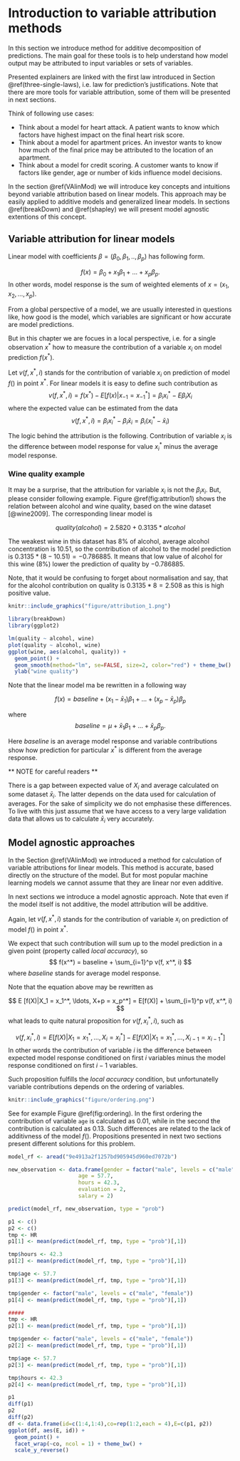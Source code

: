 # Introduction to variable attribution methods {#variableAttributionMethods}

In this section we introduce method for additive decomposition of predictions. The main goal for these tools is to help understand how model output may be attributed to input variables or sets of variables. 

Presented explainers are linked with the first law introduced in Section \@ref(three-single-laws), i.e. law for prediction’s justifications. Note that there are more tools for variable attribution, some of them will be presented in next sections.

Think of following use cases:

* Think about a model for heart attack. A patient wants to know which factors have highest impact on the final heart risk score.
* Think about a model for apartment prices. An investor wants to know how much of the final price may be attributed to the location of an apartment.
* Think about a model for credit scoring. A customer wants to know if factors like gender, age or number of kids influence model decisions.

In the section \@ref(VAlinMod) we will introduce key concepts and intuitions beyond variable attribution based on linear models. This approach may be easily applied to additive models and generalized linear models. 
In sections \@ref(breakDown) and \@ref(shapley) we will present model agnostic extentions of this concept.


## Variable attribution for linear models {#VAlinMod}


Linear model with coefficients $\beta = (\beta_0, \beta_1, .., \beta_p)$ has following form.

$$
f(x) = \beta_0 + x_1 \beta_1 + \ldots + x_p \beta_p.
$$
In other words, model response is the sum of weighted elements of $x = (x_1, x_2, \ldots, x_p)$. 


From a global perspective of a model, we are usually interested in questions like, how good is the model, which variables are significant or how accurate are model predictions.

But in this chapter we are focues in a local perspective, i.e. for a single observation $x^*$ how to measure the contribution of  a variable $x_i$ on model prediction $f(x^*)$.

Let $v(f, x^*, i)$ stands for the contribution of variable $x_i$ on prediction of model $f()$ in point $x^*$. For linear models it is easy to define such contribution as
$$
v(f, x^*, i) = f(x^*) - E[f(x)|x_{-1} = x^*_{-1}] = \beta_i x^*_i  - E \beta_i X_i
$$
where the expected value can be estimated from the data
$$
v(f, x^*, i) = \beta_i x^*_i - \beta_i \bar x_i = \beta_i (x^*_i - \bar x_i)
$$

The logic behind the attribution is the following. 
Contribution of variable $x_i$ is the difference between model response for value $x_i^*$ minus the average model response.

### Wine quality example

It may be a surprise, that the attribution for variable $x_i$ is not the $\beta_i x_i$.
But, please consider following example. 
Figure \@ref(fig:attribution1) shows the relation between alcohol and wine quality, based on the wine dataset [@wine2009]. The corresponding linear model is

$$
quality(alcohol) = 2.5820 + 0.3135 * alcohol
$$

The weakest wine in this dataset has 8\% of alcohol, average alcohol concentration is 10.51, so the contribution of alcohol to the model prediction is $0.3135  *(8-10.51) = -0.786885$. It means that low value of alcohol for this wine (8\%) lower the prediction of quality by $-0.786885$.

Note, that it would be confusing to forget about normalisation and say, that for the alcohol contribution on quality is $0.3135*8 = 2.508$ as this is high positive value.



```r
knitr::include_graphics("figure/attribution_1.png")
```


```r
library(breakDown)
library(ggplot2)

lm(quality ~ alcohol, wine)
plot(quality ~ alcohol, wine)
ggplot(wine, aes(alcohol, quality)) +
  geom_point() + 
  geom_smooth(method="lm", se=FALSE, size=2, color="red") + theme_bw() + xlab("alcohol [%]") + 
  ylab("wine quality")

```




Note that the linear model ma be rewritten in a following way


$$
f(x) = baseline + (x_1 - \bar x_1) \beta_1 + ... + (x_p - \bar x_p) \beta_p
$$

where
$$
baseline = \mu + \bar x_1 \beta_1 + ... + \bar x_p \beta_p.
$$

Here $baseline$ is an average model response and variable contributions show how prediction for particular $x^*$ is different from the average response. 

** NOTE for careful readers **

There is a gap between expected value of $X_i$ and average calculated on some dataset $\bar x_i$. The latter depends on the data used for calculation of averages. For the sake of simplicity we do not emphasise these differences. To live with this just assume that we have access to a very large validation data that allows us to calculate $\bar x_i$ very accurately.

## Model agnostic approaches {#modelAgnosticAttribution}

In the Section \@ref(VAlinMod) we introduced a method for calculation of variable attributions for linear models.
This method is accurate, based directly on the structure of the model. But for most popular machine learning models we cannot assume that they are linear nor even additive. 

In next sections we introduce a model agnostic approach. Note that even if the model itself is not additive, the model attribution will be additive.

Again, let $v(f, x^*, i)$ stands for the contribution of variable $x_i$ on prediction of model $f()$ in point $x^*$. 

We expect that such contribution will sum up to the model prediction in a given point (property called *local accuracy*), so
$$
f(x^*) = baseline + \sum_{i=1}^p v(f, x^*, i)
$$
where $baseline$ stands for average model response.

Note that the equation above may be rewritten as

$$
E [f(X)|X_1 = x_1^*, \ldots, X+p = x_p^*] = E[f(X)] + \sum_{i=1}^p v(f, x^*, i)
$$
what leads to quite natural proposition for $v(f, x^*_i, i)$, such as

$$
v(f, x^*_i, i) = E [f(X) | X_1 = x_1^*, \ldots, X_i = x_i^*] - E [f(X) | X_1 = x_1^*, \ldots, X_{i-1} = x_{i-1}^*] 
$$
In other words the contribution of variable $i$ is the difference between expected model response conditioned on first $i$ variables minus the model response conditioned on first $i-1$ variables.

Such proposition fulfills the *local accuracy* condition, but unfortunatelly variable contributions depends on the ordering of variables. 

 
```r
knitr::include_graphics("figure/ordering.png")
```


See for example Figure \@ref(fig:ordering). In the first ordering the contribution of variable `age` is calculated as 0.01, while in the second the contribution is calculated as 0.13. Such differences are related to the lack of additivness of the model $f()$. Propositions presented in next two sections present different solutions for this problem.



```r
model_rf <- aread("9e4913a2f1257bd905945d960ed7072b")

new_observation <- data.frame(gender = factor("male", levels = c("male", "female")),
                      age = 57.7,
                      hours = 42.3,
                      evaluation = 2,
                      salary = 2)

predict(model_rf, new_observation, type = "prob")

p1 <- c()
p2 <- c()
tmp <- HR
p1[1] <- mean(predict(model_rf, tmp, type = "prob")[,1])

tmp$hours <- 42.3
p1[2] <- mean(predict(model_rf, tmp, type = "prob")[,1])

tmp$age <- 57.7
p1[3] <- mean(predict(model_rf, tmp, type = "prob")[,1])

tmp$gender <- factor("male", levels = c("male", "female"))
p1[4] <- mean(predict(model_rf, tmp, type = "prob")[,1])

#####
tmp <- HR
p2[1] <- mean(predict(model_rf, tmp, type = "prob")[,1])

tmp$gender <- factor("male", levels = c("male", "female"))
p2[2] <- mean(predict(model_rf, tmp, type = "prob")[,1])

tmp$age <- 57.7
p2[3] <- mean(predict(model_rf, tmp, type = "prob")[,1])

tmp$hours <- 42.3
p2[4] <- mean(predict(model_rf, tmp, type = "prob")[,1])

p1
diff(p1)
p2
diff(p2)
df <- data.frame(id=c(1:4,1:4),co=rep(1:2,each = 4),E=c(p1, p2))
ggplot(df, aes(E, id)) +
  geom_point() +
  facet_wrap(~co, ncol = 1) + theme_bw() +
  scale_y_reverse()
```



